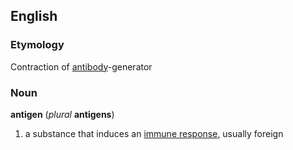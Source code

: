 ==English==
===Etymology===
Contraction of [[antibody]]-generator
===Noun===
''' antigen ''' (''plural'' ''' antigens ''')
#a substance that induces an [[immune response]], usually foreign